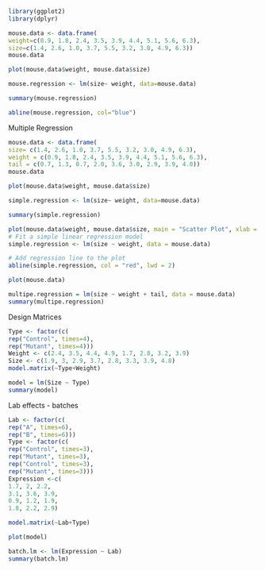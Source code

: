 ```r
library(ggplot2)
library(dplyr)
```
```r
mouse.data <- data.frame(
weight=c(0.9, 1.8, 2.4, 3.5, 3.9, 4.4, 5.1, 5.6, 6.3),
size=c(1.4, 2.6, 1.0, 3.7, 5.5, 3.2, 3.0, 4.9, 6.3))
mouse.data
```
```r
plot(mouse.data$weight, mouse.data$size)
```

```r
mouse.regression <- lm(size~ weight, data=mouse.data)
```

```r
summary(mouse.regression)
```
```r
abline(mouse.regression, col="blue")
```

Multiple Regression
```r
mouse.data <- data.frame(
size= c(1.4, 2.6, 1.0, 3.7, 5.5, 3.2, 3.0, 4.9, 6.3),
weight = c(0.9, 1.8, 2.4, 3.5, 3.9, 4.4, 5.1, 5.6, 6.3),
tail = c(0.7, 1.3, 0.7, 2.0, 3.6, 3.0, 2.9, 3.9, 4.0))
mouse.data
```
```r
plot(mouse.data$weight, mouse.data$size)
```
```r
simple.regression <- lm(size~ weight, data=mouse.data)
```

```r
summary(simple.regression)
```
```r
plot(mouse.data$weight, mouse.data$size, main = "Scatter Plot", xlab = "Weight", ylab = "Size")
# Fit a simple linear regression model
simple.regression <- lm(size ~ weight, data = mouse.data)

# Add regression line to the plot
abline(simple.regression, col = "red", lwd = 2)
```
```r
plot(mouse.data)
```

```r
multipe.regression = lm(size ~ weight + tail, data = mouse.data)
summary(multipe.regression)
```

Design Matrices
```r
Type <- factor(c(
rep("Control", times=4),
rep("Mutant", times=4)))
Weight <- c(2.4, 3.5, 4.4, 4.9, 1.7, 2.8, 3.2, 3.9)
Size <- c(1.9, 3, 2.9, 3.7, 2.8, 3.3, 3.9, 4.8)
model.matrix(~Type+Weight)
```
```r
model = lm(Size ~ Type)
summary(model)
```
Lab effects - batches
```r
Lab <- factor(c(
rep("A", times=6),
rep("B", times=6)))
Type <- factor(c(
rep("Control", times=3),
rep("Mutant", times=3),
rep("Control", times=3),
rep("Mutant", times=3)))
Expression <-c(
1.7, 2, 2.2,
3.1, 3.6, 3.9,
0.9, 1.2, 1.9,
1.8, 2.2, 2.9)
```

```r
model.matrix(~Lab+Type)
```

```r
plot(model)
```

```r
batch.lm <- lm(Expression ~ Lab)
summary(batch.lm)
```

